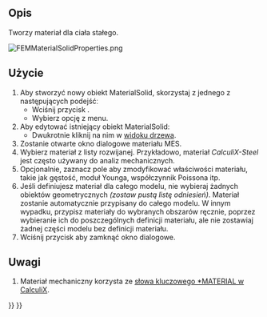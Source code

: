<languages/>

{{Docnav
|[[FEM_Analysis/pl|Analiza]]
|[[FEM_MaterialFluid/pl|Materiał dla płynu]]
|[[FEM_Workbench/pl|środowisko pracy MES]]
|IconL=FEM_Analysis.svg
|IconR=FEM_MaterialFluid.svg
|IconC=Workbench_FEM.svg
}}

{{GuiCommandContainer|
{{GuiCommand/pl
|Name=FEM MaterialSolid
|Name/pl=Materiał dla bryły
|MenuLocation=Model → Materiały → Materiał dla bryły
|Workbenches=[[FEM_Workbench/pl|MES]]
|Shortcut={{KEY|M}} {{KEY|S}}
|SeeAlso=[[FEM_tutorial/pl|Poradnik MES]]
}}
{{GuiCommandFemInfo/pl
|Solvers=Wszystkie
}}
}}

<span id="Description"></span>
==Opis==

Tworzy materiał dla ciała stałego.

[[File:FEMMaterialSolidProperties.png]]
{{Caption|Okno dialogowe materiału MES}}

<span id="Usage"></span>
==Użycie==

# Aby stworzyć nowy obiekt MaterialSolid, skorzystaj z jednego z następujących podejśćː
#* Wciśnij przycisk {{Button|[[Image:FEM_MaterialSolid.svg|16px]] '''Materiał dla bryły'''}}.
#* Wybierz opcję {{MenuCommand|Model → Materiały → [[Image:FEM_MaterialSolid.svg|16px]] Materiał dla ciała stałego‏‎}} z menu.
# Aby edytować istniejący obiekt MaterialSolid:
#* Dwukrotnie kliknij na nim w [[Tree_view/pl|widoku drzewa]].
# Zostanie otwarte okno dialogowe materiału MES.
# Wybierz materiał z listy rozwijanej. Przykładowo, materiał ''CalculiX-Steel'' jest często używany do analiz mechanicznych.
# Opcjonalnie, zaznacz pole {{Button|Użyj tego panelu zadań}} aby zmodyfikować właściwości materiału, takie jak gęstość, moduł Younga, współczynnik Poissona itp.
# Jeśli definiujesz materiał dla całego modelu, nie wybieraj żadnych obiektów geometrycznych ''(zostaw pustą listę odniesień)''. Materiał zostanie automatycznie przypisany do całego modelu. W innym wypadku, przypisz materiały do wybranych obszarów ręcznie, poprzez wybieranie ich do poszczególnych definicji materiału, ale nie zostawiaj żadnej części modelu bez definicji materiału.
# Wciśnij przycisk {{Button|Zamknij}} aby zamknąć okno dialogowe.

<span id="Notes"></span>
==Uwagi==

# Materiał mechaniczny korzysta ze [https://web.mit.edu/calculix_v2.7/CalculiX/ccx_2.7/doc/ccx/node216.html słowa kluczowego *MATERIAL w CalculiX].


{{Docnav
|[[FEM_Analysis/pl|Analiza]]
|[[FEM_MaterialFluid/pl|Materiał dla płynu]]
|[[FEM_Workbench/pl|środowisko pracy MES]]
|IconL=FEM_Analysis.svg
|IconR=FEM_MaterialFluid.svg
|IconC=Workbench_FEM.svg
}}

{{FEM Tools navi{{#translation:}}}}
{{Userdocnavi{{#translation:}}}}
{{clear}}